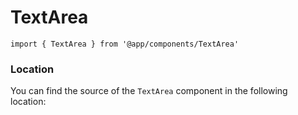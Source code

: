 

# TextArea

```tsx
import { TextArea } from '@app/components/TextArea'
```

<ComponentDocs
    component={TextArea}
    docsConfig={getDocumentationProps}
/>

### Location

You can find the source of the `TextArea` component in the following location:

<FileTree>
    <FileTree.Folder name="features" defaultOpen>
        <FileTree.Folder name="@app-core" defaultOpen>
            <FileTree.Folder name="forms" defaultOpen>
                <FileTree.File name="TextArea.styled.tsx" />
            </FileTree.Folder>
        </FileTree.Folder>
    </FileTree.Folder>
</FileTree>
